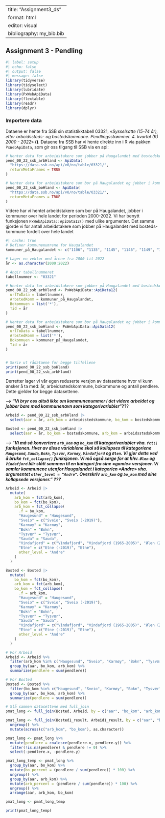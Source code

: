 ```r

```

---
title: "Assignment3_ds"
format: html
editor: visual
bibliography: my_bib.bib
---

## **Assignment 3 -** **Pendling**

```r
#| label: setup 
#| echo: false
#| output: false
#| message: false
library(tidyverse)
library(tidyselect)
library(lubridate)
library(PxWebApiData)
library(flextable)
library(readr)
library(dplyr)
```

### Importere data

Dataene er hente fra SSB sin statistikktabell 03321, «*Sysselsatte (15-74 år), etter arbeidssteds- og bostedskommune. Pendlingsstrømmer. 4. kvartal (K) 2000 - 2022*» **()**.
Dataene fra SSB har vi hente direkte inn i R via pakken `PxWebApiData`, som gir oss tilgang til SSB via en api:

```r
# Henter data for arbeidstakere som jobber på Haugalandet med bostedskommune fordelt over hele landet
pend_00_22_ssb_arbHland <- ApiData(
  "https://data.ssb.no/api/v0/no/table/03321/", 
  returnMetaFrames = TRUE
)
```

```r
# Henter data for arbeidstakere som bor på Haugalandet og jobber i kommuner over hele landet
pend_00_22_ssb_boHland <- ApiData(
  "https://data.ssb.no/api/v0/no/table/03321/", 
  returnMetaFrames = TRUE
)
```

Videre har vi hentet arbeidstakere som bor på Haugalandet, jobber i kommuner over hele landet for perioden 2000-2022.
Vi har benytt funksjonen `PxWebApiData::ApiData12()` med ulike argumenter.
Det samme gjorde vi for antall arbeidstakere som jobber på Haugalandet med bosteds-kommune fordelt over hele landet

```r
#| cache: true
# Definer kommunenumrene for Haugalandet
kommuner_på_Haugalandet <- c("1106", "1135", "1145", "1146", "1149", "1154", "1159", "1160", "4611", "4612", "1211", "1216")

# Lager en vektor med årene fra 2000 til 2022
år <- as.character(2000:2022)

# Angir tabellnummeret 
tabellnummer <- "03321"

# Henter data for arbeidstakere som jobber på Haugalandet med bostedskommune fordelt over hele landet
pend_00_22_ssb_arbHland <- PxWebApiData::ApiData12(
  urlToData = tabellnummer,
  ArbstedKomm = kommuner_på_Haugalandet,
  Bokommuen = list('*'),
  Tid = år
)

# Henter data for arbeidstakere som bor på Haugalandet og jobber i kommuner over hele landet
pend_00_22_ssb_boHland <- PxWebApiData::ApiData12(
  urlToData = tabellnummer,
  ArbstedKomm = list('*'),
  Bokommuen = kommuner_på_Haugalandet,
  Tid = år
)


# Skriv ut rådataene for begge tilfellene
print(pend_00_22_ssb_boHland)
print(pend_00_22_ssb_arbHland)
```

Derretter lager vi vår egen reduserte versjon av datasettene hvor vi kunn ønsker å ta med: år, arbeidsstedskommune, bokommune og antall pendlere.
Dette gjelder for begge datasettene.

**\--\> "*Vi bryr oss altså ikke om kommunenummer i det videre arbeidet og jobber bare med kommunenavn som kategorivariabler*"??**?

```r
Arbeid <- pend_00_22_ssb_arbHland |> 
  select(aar = år, arb_kom = arbeidsstedskommune, bo_kom = bostedskommune, pendlere = value)
```

```r
Bosted <- pend_00_22_ssb_boHland |> 
  select(aar = år, bo_kom = bostedskommune, arb_kom = arbeidsstedskommune, pendlere = value)
```

\--\> "***Vi må så konvertere `arb_kom` og `bo_kom` til kategorivariabler vha. `fct()` funksjonen. Hver av disse variablene skal så kollapses til kategoriene `Haugesund`, `Sauda`, `Bokn`, `Tysvær`, `Karmøy`, `Vindafjord` og `Ølen`. Vi gjør dette ved å bruke `fct_collapse()` funksjonen. Vi må også sørge for at hhv. `Ølen` og `Vindafjord` blir slått sammen til en kategori fra sine «gamle» versjoner. Vi samler kommunene utenfor Haugalandet i kategorien «Andre» vha. argumentet `other_level = "Andre"`. Overskriv `arb_kom` og `bo_kom` med sine kollapsede versjoner." ???***

```r
Arbeid <- Arbeid |> 
  mutate(
    arb_kom = fct(arb_kom),
    bo_kom = fct(bo_kom),
    arb_kom = fct_collapse(
      .f = bo_kom,
      "Haugesund" = "Haugesund",
      "Sveio" = c("Sveio", "Sveio (-2019)"),
      "Karmøy" = "Karmøy",
      "Bokn" = "Bokn",
      "Tysvær" = "Tysvær",
      "Sauda" = "Sauda",
      "Vindafjord" = c("Vindafjord", "Vindafjord (1965-2005)", "Ølen (2002-2005)"),
      "Etne" = c("Etne (-2019)", "Etne"),
      other_level = "Andre"
    )
  ) 
```

```r
Bosted <- Bosted |> 
  mutate(
    bo_kom = fct(bo_kom),
    arb_kom = fct(arb_kom),
    bo_kom = fct_collapse(
      .f = arb_kom,
      "Haugesund" = "Haugesund",
      "Sveio" = c("Sveio", "Sveio (-2019)"),
      "Karmøy" = "Karmøy",
      "Bokn" = "Bokn",
      "Tysvær" = "Tysvær",
      "Sauda" = "Sauda",
      "Vindafjord" = c("Vindafjord", "Vindafjord (1965-2005)", "Ølen (2002-2005)"),
      "Etne" = c("Etne (-2019)", "Etne"),
      other_level = "Andre"
    )
  ) 
```

```r
# For Arbeid
Arbeid <- Arbeid %>%
  filter(arb_kom %in% c("Haugesund", "Sveio", "Karmøy", "Bokn", "Tysvær", "Sauda", "Vindafjord", "Etne", "Andre")) %>%
  group_by(aar, bo_kom, arb_kom) %>%
  summarize(pendlere = sum(pendlere))
```

```r
# For Bosted
Bosted <- Bosted %>%
  filter(bo_kom %in% c("Haugesund", "Sveio", "Karmøy", "Bokn", "Tysvær", "Sauda", "Vindafjord", "Etne", "Andre")) %>%
  group_by(aar, bo_kom, arb_kom) %>%
  summarize(pendlere = sum(pendlere))
```

```r
# Slå sammen datasettene med full_join
pmat_long <- full_join(Bosted, Arbeid, by = c("aar", "bo_kom", "arb_kom"))
```

```r
pmat_long <- full_join(Bosted1_result, Arbeid1_result, by = c("aar", "bo_kom", "arb_kom")) %>%
  ungroup() %>%
  mutate(across(c("arb_kom", "bo_kom"), as.character))

```

```r
pmat_long <- pmat_long %>%
  mutate(pendlere = coalesce(pendlere.x, pendlere.y)) %>%
  filter(!is.na(pendlere) & pendlere != 0) %>%
  select(-pendlere.x, -pendlere.y)
```

```r
pmat_long_temp <- pmat_long %>%
  group_by(aar, bo_kom) %>%
  mutate(bo_percent = (pendlere / sum(pendlere)) * 100) %>%
  ungroup() %>%
  group_by(aar, arb_kom) %>%
  mutate(arb_percent = (pendlere / sum(pendlere)) * 100) %>%
  ungroup() %>%
  arrange(aar, arb_kom, bo_kom)

pmat_long <- pmat_long_temp
```

```r
print(pmat_long_temp)
```
